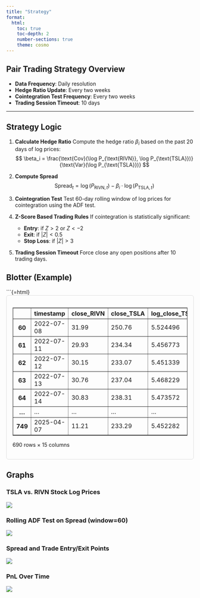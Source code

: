 ```yaml
---
title: "Strategy"
format:
  html:
    toc: true
    toc-depth: 2
    number-sections: true
    theme: cosmo
---
```


## Pair Trading Strategy Overview

::: {.callout-note title="Trading Setup"}
- **Data Frequency**: Daily resolution
- **Hedge Ratio Update**: Every two weeks
- **Cointegration Test Frequency**: Every two weeks
- **Trading Session Timeout**: 10 days
:::

---

## Strategy Logic

1. **Calculate Hedge Ratio**
   Compute the hedge ratio $\beta_i$ based on the past 20 days of log prices:
   $$
   \beta_i = \frac{\text{Cov}(\log P_{\text{RIVN}}, \log P_{\text{TSLA}})}{\text{Var}(\log P_{\text{TSLA}})}
   $$

2. **Compute Spread**
   $$
   \text{Spread}_t = \log(P_{\text{RIVN}, t}) - \beta_i \cdot \log(P_{\text{TSLA}, t})
   $$

3. **Cointegration Test**
   Test 60-day rolling window of log prices for cointegration using the ADF test.

4. **Z-Score Based Trading Rules**
   If cointegration is statistically significant:
   - **Entry**: if $Z > 2$ or $Z < -2$
   - **Exit**: if $|Z| < 0.5$
   - **Stop Loss**: if $|Z| > 3$

5. **Trading Session Timeout**
   Force close any open positions after 10 trading days.


## Blotter (Example)

```{=html}
<div style="max-width: 900px; overflow-x: auto; margin: 0 auto; border: 1px solid #ddd; padding: 1rem; border-radius: 6px;">
 <table border="1" class="dataframe" style="width: 100%; border-collapse: collapse;">
  <thead>
    <tr style="text-align: right;">
      <th></th>
      <th>timestamp</th>
      <th>close_RIVN</th>
      <th>close_TSLA</th>
      <th>log_close_TSLA</th>
      <th>log_close_RIVN</th>
      <th>hedge_ratio</th>
      <th>spread</th>
      <th>z_score</th>
      <th>adf_stat</th>
      <th>p_value</th>
      <th>position</th>
      <th>trade_entry</th>
      <th>trade_exit</th>
      <th>pnl</th>
      <th>cumulative_pnl</th>
    </tr>
  </thead>
  <tbody>
    <tr>
      <th>60</th>
      <td>2022-07-08</td>
      <td>31.99</td>
      <td>250.76</td>
      <td>5.524496</td>
      <td>3.465423</td>
      <td>1.108226</td>
      <td>-2.656969</td>
      <td>-1.225487</td>
      <td>-1.551199</td>
      <td>0.508049</td>
      <td>0</td>
      <td>False</td>
      <td>False</td>
      <td>0.0</td>
      <td>0.000000</td>
    </tr>
    <tr>
      <th>61</th>
      <td>2022-07-11</td>
      <td>29.93</td>
      <td>234.34</td>
      <td>5.456773</td>
      <td>3.398861</td>
      <td>1.132528</td>
      <td>-2.781088</td>
      <td>-1.369341</td>
      <td>-1.838264</td>
      <td>0.361637</td>
      <td>0</td>
      <td>False</td>
      <td>False</td>
      <td>0.0</td>
      <td>0.000000</td>
    </tr>
    <tr>
      <th>62</th>
      <td>2022-07-12</td>
      <td>30.15</td>
      <td>233.07</td>
      <td>5.451339</td>
      <td>3.406185</td>
      <td>1.141880</td>
      <td>-2.818590</td>
      <td>-1.551397</td>
      <td>-1.676010</td>
      <td>0.443513</td>
      <td>0</td>
      <td>False</td>
      <td>False</td>
      <td>0.0</td>
      <td>0.000000</td>
    </tr>
    <tr>
      <th>63</th>
      <td>2022-07-13</td>
      <td>30.76</td>
      <td>237.04</td>
      <td>5.468229</td>
      <td>3.426215</td>
      <td>1.245694</td>
      <td>-3.385527</td>
      <td>-2.298003</td>
      <td>-1.857733</td>
      <td>0.352199</td>
      <td>1</td>
      <td>True</td>
      <td>False</td>
      <td>0.0</td>
      <td>0.000000</td>
    </tr>
    <tr>
      <th>64</th>
      <td>2022-07-14</td>
      <td>30.83</td>
      <td>238.31</td>
      <td>5.473572</td>
      <td>3.428488</td>
      <td>1.327210</td>
      <td>-3.836090</td>
      <td>-2.618729</td>
      <td>-2.188877</td>
      <td>0.210307</td>
      <td>1</td>
      <td>False</td>
      <td>False</td>
      <td>0.0</td>
      <td>0.000000</td>
    </tr>
    <tr>
      <th>...</th>
      <td>...</td>
      <td>...</td>
      <td>...</td>
      <td>...</td>
      <td>...</td>
      <td>...</td>
      <td>...</td>
      <td>...</td>
      <td>...</td>
      <td>...</td>
      <td>...</td>
      <td>...</td>
      <td>...</td>
      <td>...</td>
    </tr>
    <tr>
      <th>749</th>
      <td>2025-04-07</td>
      <td>11.21</td>
      <td>233.29</td>
      <td>5.452282</td>
      <td>2.416806</td>
      <td>0.711856</td>
      <td>-1.464435</td>
      <td>-1.436818</td>
      <td>-0.656144</td>
      <td>0.857785</td>
      <td>0</td>
      <td>False</td>
      <td>False</td>
      <td>0.0</td>
      <td>19.805438</td>
    </tr>
  </tbody>
</table>
<p>690 rows × 15 columns</p>
</div>


## Graphs

### TSLA vs. RIVN Stock Log Prices
![](images/log.png)

### Rolling ADF Test on Spread (window=60)
![](images/adf.png)

### Spread and Trade Entry/Exit Points
![](images/spread.png)

### PnL Over Time
![](images/PnL.png)
